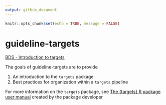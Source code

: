 ```yaml
---
output: github_document
---
```


```r
knitr::opts_chunk$set(echo = TRUE, message = FALSE)

```

# guideline-targets

[BDS - Introduction to targets](https://wfusm-bds.github.io/guideline-targets/)

The goals of guideline-targets are to provide

1) An introduction to the `targets` package
2) Best practices for organization within a `targets` pipeline

For more information on the `targets` package, see [The {targets} R package user manual](https://books.ropensci.org/targets/) created by the package developer
